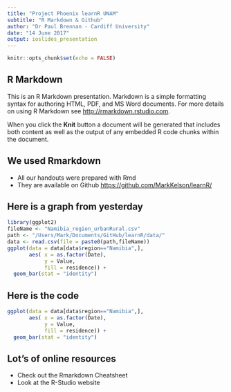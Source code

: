 ```yaml
---
title: "Project Phoenix learnR UNAM"
subtitle: "R Markdown & Github"
author: "Dr Paul Brennan - Cardiff University"
date: "14 June 2017"
output: ioslides_presentation
---
```


```r
knitr::opts_chunk$set(echo = FALSE)
```

## R Markdown

This is an R Markdown presentation. Markdown is a simple formatting syntax for authoring HTML, PDF, and MS Word documents. For more details on using R Markdown see <http://rmarkdown.rstudio.com>.

When you click the **Knit** button a document will be generated that includes both content as well as the output of any embedded R code chunks within the document.

## We used Rmarkdown

- All our handouts were prepared with Rmd
- They are available on Github <https://github.com/MarkKelson/learnR/>


## Here is a graph from yesterday

```r
library(ggplot2)
fileName <- "Namibia_region_urbanRural.csv"
path <- "/Users/Mark/Documents/GitHub/learnR/data/"
data <- read.csv(file = paste0(path,fileName))
ggplot(data = data[data$region=="Namibia",],
       aes( x = as.factor(Date), 
            y = Value,
            fill = residence)) +
  geom_bar(stat = "identity")
```

## Here is the code

```r
ggplot(data = data[data$region=="Namibia",],
       aes( x = as.factor(Date), 
            y = Value,
            fill = residence)) +
  geom_bar(stat = "identity")
```

## Lot's of online resources
- Check out the Rmarkdown Cheatsheet
- Look at the R-Studio website
